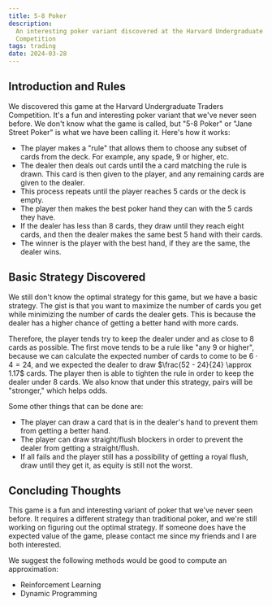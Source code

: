 ```yaml
---
title: 5-8 Poker
description:
  An interesting poker variant discovered at the Harvard Undergraduate Traders
  Competition
tags: trading
date: 2024-03-28
---
```


## Introduction and Rules

We discovered this game at the Harvard Undergraduate Traders Competition. It's a
fun and interesting poker variant that we've never seen before. We don't know
what the game is called, but "5-8 Poker" or "Jane Street Poker" is what we have
been calling it. Here's how it works:

- The player makes a "rule" that allows them to choose any subset of cards from
  the deck. For example, any spade, 9 or higher, etc.
- The dealer then deals out cards until the a card matching the rule is drawn.
  This card is then given to the player, and any remaining cards are given to
  the dealer.
- This process repeats until the player reaches 5 cards or the deck is empty.
- The player then makes the best poker hand they can with the 5 cards they have.
- If the dealer has less than 8 cards, they draw until they reach eight cards,
  and then the dealer makes the same best 5 hand with their cards.
- The winner is the player with the best hand, if they are the same, the dealer
  wins.

## Basic Strategy Discovered

We still don't know the optimal strategy for this game, but we have a basic
strategy. The gist is that you want to maximize the number of cards you get
while minimizing the number of cards the dealer gets. This is because the dealer
has a higher chance of getting a better hand with more cards.

Therefore, the player tends try to keep the dealer under and as close to 8 cards as possible.
The first move tends to be a rule like "any 9 or higher", because we can
calculate the expected number of cards to come to be $6\cdot 4 = 24$, and we
expected the dealer to draw $\frac{52 - 24}{24} \approx 1.17$ cards. The player then is
able to tighten the rule in order to keep the dealer under 8 cards. We also know
that under this strategy, pairs will be "stronger," which helps odds.

Some other things that can be done are:

- The player can draw a card that is in the dealer's hand to prevent them from getting a
  better hand.
- The player can draw straight/flush blockers in order to prevent the dealer from
  getting a straight/flush.
- If all fails and the player still has a possibility of getting a royal flush, draw
  until they get it, as equity is still not the worst.

## Concluding Thoughts

This game is a fun and interesting variant of poker that we've never seen
before. It requires a different strategy than traditional poker, and we're still
working on figuring out the optimal strategy. If someone does have the expected
value of the game, please contact me since my friends and I are both interested.

We suggest the following methods would be good to compute an approximation:
- Reinforcement Learning
- Dynamic Programming